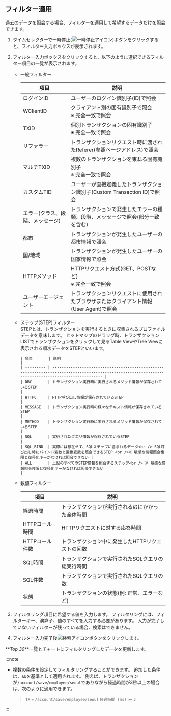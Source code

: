 ## フィルター適用

過去のデータを照会する場合、フィルターを適用して希望するデータだけを照会できます。

1. タイムセレクターで一時停止(![一時停止アイコン](/img/ico-pause.svg))ボタンをクリックすると、フィルター入力ボックスが表示されます。

2. フィルター入力ボックスをクリックすると、以下のように選択できるフィルター項目の一覧が表示されます。

   - 一般フィルター  

     | 項目                         | 説明                                                           |
     | -------------------------- | ------------------------------------------------------------ |
     | ログインID                     | ユーザーのログイン識別子(ID)で照会                                          |
     | WClientID                  | クライアント別の固有識別子で照会<br /> ※ 完全一致で照会                             |
     | TXID                       | 個別トランザクションの固有識別子<br /> ※ 完全一致で照会                             |
     | リファラー                      | トランザクションリクエスト時に渡されたReferer(参照ページアドレス)で照会                     |
     | マルチTXID                    | 複数のトランザクションを束ねる固有識別子<br /> ※ 完全一致で照会                         |
     | カスタムTID                    | ユーザーが直接定義したトランザクション識別子(Custom Transaction ID)で照会             |
     | エラー(クラス、段階、メッセージ)          | トランザクションで発生したエラーの種類、段階、メッセージで照会(部分一致を含む)                     |
     | 都市                         | トランザクションが発生したユーザーの都市情報で照会                                    |
     | 国/地域                       | トランザクションが発生したユーザーの国家情報で照会                                    |
     | HTTPメソッド                   | HTTPリクエスト方式(GET、POSTなど) <br /> ※ 完全一致で照会                     |
     | ユーザーエージェント                 | トランザクションリクエストに使用されたブラウザまたはクライアント情報(User Agent)で照会            |

   - ステップ(STEP)フィルター\
     STEPとは、トランザクションを実行するときに収集されるプロファイルデータを意味します。 ヒットマップのドラッグ時、トランザクションLISTでトランザクションをクリックして見るTable ViewやTree Viewに表示される順次データをSTEPといいます。

     ```
     | 項目       | 説明                                                                                                                                                   |
     | --------- | ---------------------------------------------------------------------------------------------------------------------------------------------------- |
     | DBC       | トランザクション実行時に実行されるメソッド情報が保存されているSTEP                                                                                                             |
     | HTTPC     | HTTP呼び出し情報が保存されているSTEP                                                                                                                             |
     | MESSAGE   | トランザクション実行時の様々なテキスト情報が保存されているSTEP                                                                                                                |
     | METHOD    | トランザクション実行時に実行されるメソッド情報が保存されているSTEP                                                                                                             |
     | SQL       | 実行されたクエリ情報が保存されているSTEP                                                                                                                             |
     | SQL_BIND  | 実際には存在せず、SQLステップに含まれるデータ<br /> SQL呼び出し時にバインド変数と置換変数を照会できるSTEP <br />※ 敏感な情報照会権限と復号化キーがなければ照会できない |
     | ALL       | 上記のすべてのSTEP情報を照会するステップ<br /> ※ 敏感な情報照会権限と復号化キーがなければ照会できない                                                          |
     ```

   - 数値フィルター  

     | 項目             | 説明                         |
     | -------------- | -------------------------- |
     | 経過時間           | トランザクションが実行されるのにかかった全体時間   |
     | HTTPコール時間      | HTTPリクエストに対する応答時間          |
     | HTTPコール件数      | トランザクション中に発生したHTTPリクエストの回数 |
     | SQL時間          | トランザクションで実行されたSQLクエリの総実行時間 |
     | SQL件数          | トランザクションで実行されたSQLクエリの数     |
     | 状態             | トランザクションの状態(例: 正常、エラーなど)   |

3. フィルタリング項目に希望する値を入力します。 フィルタリングには、フィルターキー、演算子、値のすべてを入力する必要があります。 入力が完了していないフィルターが残っている場合、検索はできません。

4. フィルター入力完了後![検索アイコン](/img/ico-btn-search.png)ボタンをクリックします。 

**_Top 30_**一覧と<Cmdname sid="transaction_map" className="uitext" />チャートにフィルタリングしたデータを更新します。

:::note

- 複数の条件を設定してフィルタリングすることができます。 追加した条件は、`&&`を基準として適用されます。 例えば、トランザクションが`/account/save/employee/seoul`でありながら経過時間が3秒以上の場合は、次のように適用できます。

  > `TX` `=` `/account/save/employee/seoul` `経過時間 (ms)` `>=` `3`

:::
